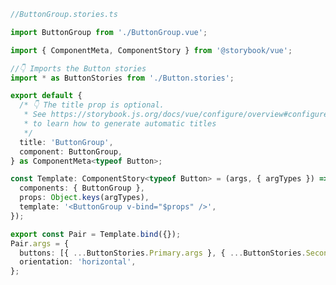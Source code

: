```ts
//ButtonGroup.stories.ts

import ButtonGroup from './ButtonGroup.vue';

import { ComponentMeta, ComponentStory } from '@storybook/vue';

//👇 Imports the Button stories
import * as ButtonStories from './Button.stories';

export default {
  /* 👇 The title prop is optional.
   * See https://storybook.js.org/docs/vue/configure/overview#configure-story-loading
   * to learn how to generate automatic titles
   */
  title: 'ButtonGroup',
  component: ButtonGroup,
} as ComponentMeta<typeof Button>;

const Template: ComponentStory<typeof Button> = (args, { argTypes }) => ({
  components: { ButtonGroup },
  props: Object.keys(argTypes),
  template: '<ButtonGroup v-bind="$props" />',
});

export const Pair = Template.bind({});
Pair.args = {
  buttons: [{ ...ButtonStories.Primary.args }, { ...ButtonStories.Secondary.args }],
  orientation: 'horizontal',
};
```
